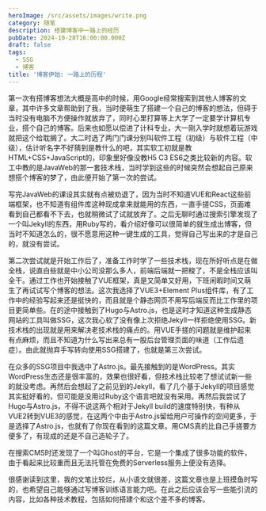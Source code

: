 ```yaml
---
heroImage: /src/assets/images/write.png
category: 随笔
description: 搭建博客中一路上的经历
pubDate: 2024-10-28T16:00:00.000Z
draft: false
tags:
  - SSG
  - 博客
title: '博客伊始: 一路上的历程'
---
```


第一次有搭博客想法大概是高中的时候，用Google经常搜索到其他人博客的文章，其中许多文章帮助到了我，当时便萌生了搭建一个自己的博客的想法，但碍于当时没有电脑不方便操作就放弃了，同时心里打算等上大学了一定要学计算机专业，搭个自己的博客。后来也如愿以偿进了计科专业，大一刚入学时就想着玩游戏就把这个给耽搁了。大二时选了两门门课分别叫软件工程（初级）与软件工程（中级），估计听名字不好猜到是教什么的吧，其实软工初就是教HTML+CSS+JavaScript的，印象里好像没教H5 C3 ES6之类比较新的内容。软工中教的是JavaWeb的那一套技术栈，当时学到这些的时候突然会想起自己原来想搭个博客的梦了，由此便开始了第一次的尝试。

写完JavaWeb的课设其实就有点被劝退了，因为当时不知道VUE和React这些前端框架，也不知道有组件库这种现成拿来就能用的东西，一直手搓CSS，页面难看到自己都看不下去，也就稍微试了试就放弃了。之后无聊时通过搜索引擎发现了一个叫Jekyll的东西，用Ruby写的，看介绍好像可以很简单的就生成出博客，但当时不知道怎么的，很不愿意用这种一键生成的工具，觉得自己写出来的才是自己的，就没有尝试。

第二次尝试就是开始工作后了，准备工作时学了一些技术栈，现在所好听点是在做全栈，说直白些就是中小公司没那么多人，前端后端就一把梭了，不是全栈应该叫全干。通过工作也开始接触了VUE框架，真是又简单又好用，下班闲暇时间又萌生了再试试写个博客的想法。这次我选择了VUE3+Element Plus组件库，有了工作中的经验写起来还是挺快的，而且就是个静态网页不用写后端反而比工作里的项目更简单些。在的途中接触到了Hugo与Astro.js，也是这时才知道这种生成静态网站的工具叫做SSG，这次我心软了没有像上次拒绝Jekyll一样拒绝使用SSG。新技术栈的出现就是用来解决老技术栈的痛点的。用VUE手搓的问题就是维护起来有点麻烦，而且不知道为什么写出来总有一股后台管理页面的味道（工作后遗症）。由此就抛弃手写转向使用SSG搭建了，也就是第三次尝试。

在众多的SSG项目中我选中了Astro.js。最先接触到的是WordPress。其实WordPress生态还是很丰富的，效果也很好看，但技术栈比较老了想试试新一些的就没考虑。再然后会想起了之前见到的Jekyll，看了几个基于Jekyll的项目感觉其实挺好看的，但可能是没用过Ruby这个语言吧就没有采用。再然后我尝试了Hugo与Astro.js，不得不说这两个相对于Jekyll build的速度特别快，有种从VUE2转到VUE3的感觉，在这两个中由于Astro.js留给用户可操作的空间更多，于是选择了Astro.js，也就有了你现在看到的这篇文章。用CMS真的比自己手搓要方便多了，有现成的还是不自己造轮子了。

在搜索CMS时还发现了一个叫Ghost的平台，它是一个集成了很多功能的软件，由于看起来比较重而且无法托管在免费的Serverless服务上便没有选择。

很感谢读到这里，我的文笔比较烂，从小语文就很差，这篇文章也是上班摸鱼时写的，也希望自己能够通过写博客训练语言能力吧。在此之后应该会写一些能引流的内容，比如各种技术教程，包括如何搭建个和这个差不多的博客。
